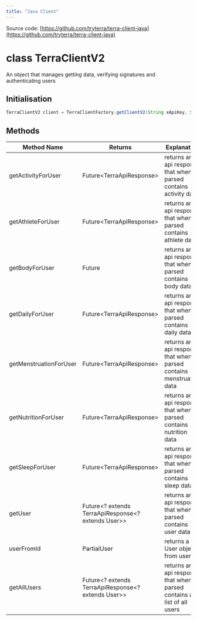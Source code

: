 ```yaml
---
title: "Java Client"
---
```

Source code: [https://github.com/tryterra/terra-client-java](https://github.com/tryterra/terra-client-java)

# class TerraClientV2

An object that manages getting data, verifying signatures and authenticating users

## Initialisation

```java
TerraClientV2 client = TerraClientFactory.getClientV2(String xApiKey, String devId);

```

## Methods

| Method Name | Returns | Explanation |
| --- | --- | --- |
| getActivityForUser​ | Future<TerraApiResponse\> | returns an api response that when parsed contains activity data |
| getAthleteForUser | Future<TerraApiResponse\> | returns an api response that when parsed contains athlete data |
| getBodyForUser​ | Future<TerraApiResponse> | returns an api response that when parsed contains body data |
| getDailyForUser​ | Future<TerraApiResponse\> | returns an api response that when parsed contains daily data |
| getMenstruationForUser​ | Future<TerraApiResponse\> | returns an api response that when parsed contains menstruation data |
| getNutritionForUser​ | Future<TerraApiResponse\> | returns an api response that when parsed contains nutrition data |
| getSleepForUser​ | Future<TerraApiResponse\> | returns an api response that when parsed contains sleep data |
| getUser | Future<? extends TerraApiResponse<? extends User>> | returns an api response that when parsed contains user data |
| userFromId​ | PartialUser | returns a User object from user\_id |
| getAllUsers | Future<? extends TerraApiResponse<? extends User>> | returns an api response that when parsed contains a list of all users |



